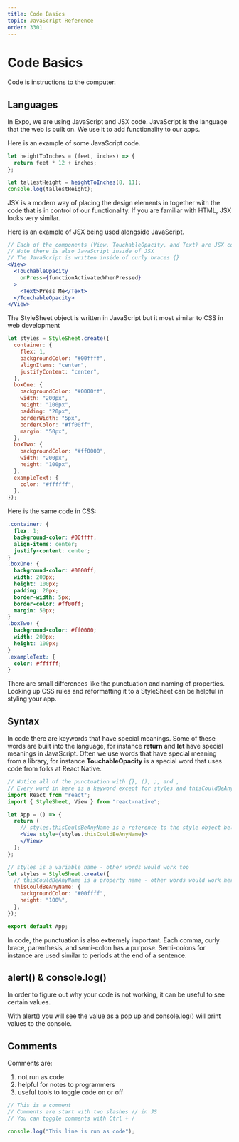 ```yaml
---
title: Code Basics
topic: JavaScript Reference
order: 3301
---
```


# Code Basics

Code is instructions to the computer.

## Languages

In Expo, we are using JavaScript and JSX code.
JavaScript is the language that the web is built on.
We use it to add functionality to our apps.

Here is an example of some JavaScript code.

```js
let heightToInches = (feet, inches) => {
  return feet * 12 + inches;
};

let tallestHeight = heightToInches(8, 11);
console.log(tallestHeight);
```

JSX is a modern way of placing the design elements in together
with the code that is in control of our functionality.
If you are familiar with HTML, JSX looks very similar.

Here is an example of JSX being used alongside JavaScript.

```jsx
// Each of the components (View, TouchableOpacity, and Text) are JSX components
// Note there is also JavaScript inside of JSX
// The JavaScript is written inside of curly braces {}
<View>
  <TouchableOpacity
    onPress={functionActivatedWhenPressed}
  >
    <Text>Press Me</Text>
  </TouchableOpacity>
</View>
```

The StyleSheet object is written in JavaScript but it most similar to CSS in web development

```js
let styles = StyleSheet.create({
  container: {
    flex: 1,
    backgroundColor: "#00ffff",
    alignItems: "center",
    justifyContent: "center",
  },
  boxOne: {
    backgroundColor: "#0000ff",
    width: "200px",
    height: "100px",
    padding: "20px",
    borderWidth: "5px",
    borderColor: "#ff00ff",
    margin: "50px",
  },
  boxTwo: {
    backgroundColor: "#ff0000",
    width: "200px",
    height: "100px",
  },
  exampleText: {
    color: "#ffffff",
  },
});
```

Here is the same code in CSS:

```CSS
.container: {
  flex: 1;
  background-color: #00ffff;
  align-items: center;
  justify-content: center;
}
.boxOne: {
  background-color: #0000ff;
  width: 200px;
  height: 100px;
  padding: 20px;
  border-width: 5px;
  border-color: #ff00ff;
  margin: 50px;
}
.boxTwo: {
  background-color: #ff0000;
  width: 200px;
  height: 100px;
}
.exampleText: {
  color: #ffffff;
}
```

There are small differences like the punctuation and naming of properties.
Looking up CSS rules and reformatting it to a StyleSheet can be helpful in styling your app.

## Syntax

In code there are keywords that have special meanings.
Some of these words are built into the language, for instance **return** and **let** have special meanings in JavaScript.
Often we use words that have special meaning from a library, for instance **TouchableOpacity** is a special word that
uses code from folks at React Native.

```jsx
// Notice all of the punctuation with {}, (), ;, and ,
// Every word in here is a keyword except for styles and thisCouldBeAnyName
import React from "react";
import { StyleSheet, View } from "react-native";

let App = () => {
  return (
    // styles.thisCouldBeAnyName is a reference to the style object below
    <View style={styles.thisCouldBeAnyName}>
    </View>
  );
};

// styles is a variable name - other words would work too
let styles = StyleSheet.create({
  // thisCouldBeAnyName is a property name - other words would work here too
  thisCouldBeAnyName: {
    backgroundColor: "#00ffff",
    height: "100%",
  },
});

export default App;
```

In code, the punctuation is also extremely important.
Each comma, curly brace, parenthesis, and semi-colon has a purpose.
Semi-colons for instance are used similar to periods at the end of a sentence.

## alert() & console.log()

In order to figure out why your code is not working, it can be useful to see certain values.

With alert() you will see the value as a pop up and console.log() will print values to the console.

## Comments

Comments are:
1. not run as code
2. helpful for notes to programmers
3. useful tools to toggle code on or off

```js
// This is a comment
// Comments are start with two slashes // in JS
// You can toggle comments with Ctrl + /

console.log("This line is run as code");
```